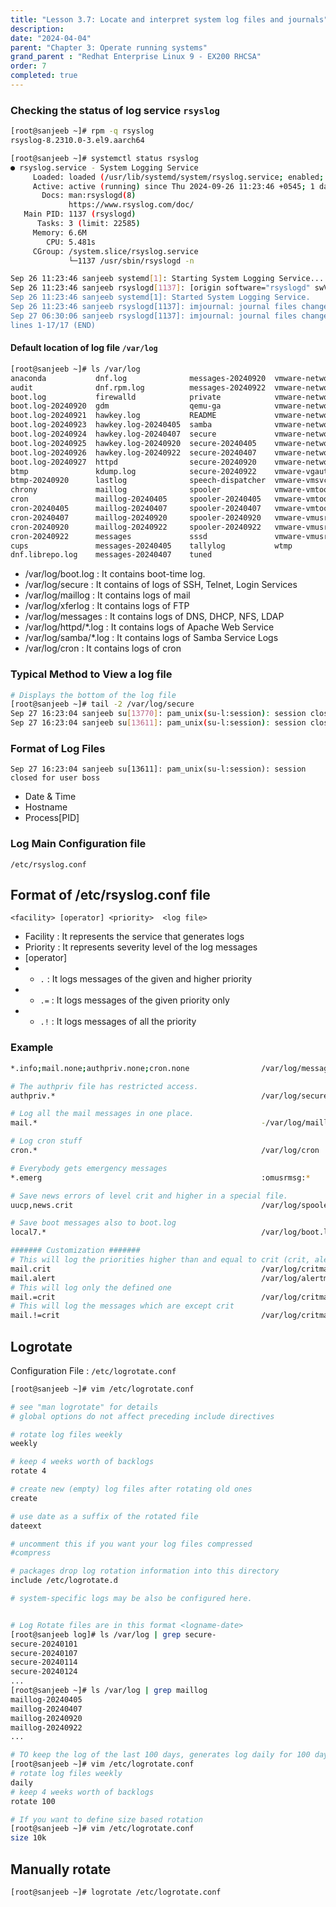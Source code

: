 ```yaml
---
title: "Lesson 3.7: Locate and interpret system log files and journals"
description:
date: "2024-04-04"
parent: "Chapter 3: Operate running systems"
grand_parent : "Redhat Enterprise Linux 9 - EX200 RHCSA"
order: 7
completed: true
---
```


### Checking the status of log service `rsyslog`
```bash
[root@sanjeeb ~]# rpm -q rsyslog
rsyslog-8.2310.0-3.el9.aarch64

[root@sanjeeb ~]# systemctl status rsyslog 
● rsyslog.service - System Logging Service
     Loaded: loaded (/usr/lib/systemd/system/rsyslog.service; enabled; preset: enabled)
     Active: active (running) since Thu 2024-09-26 11:23:46 +0545; 1 day 4h ago
       Docs: man:rsyslogd(8)
             https://www.rsyslog.com/doc/
   Main PID: 1137 (rsyslogd)
      Tasks: 3 (limit: 22585)
     Memory: 6.6M
        CPU: 5.481s
     CGroup: /system.slice/rsyslog.service
             └─1137 /usr/sbin/rsyslogd -n

Sep 26 11:23:46 sanjeeb systemd[1]: Starting System Logging Service...
Sep 26 11:23:46 sanjeeb rsyslogd[1137]: [origin software="rsyslogd" swVersion="8.2310.0-3.el9" x-pid="113>
Sep 26 11:23:46 sanjeeb systemd[1]: Started System Logging Service.
Sep 26 11:23:46 sanjeeb rsyslogd[1137]: imjournal: journal files changed, reloading...  [v8.2310.0-3.el9 >
Sep 27 06:30:06 sanjeeb rsyslogd[1137]: imjournal: journal files changed, reloading...  [v8.2310.0-3.el9 >
lines 1-17/17 (END)
```

#### Default location of log file `/var/log`
```bash
[root@sanjeeb ~]# ls /var/log
anaconda           dnf.log              messages-20240920  vmware-network.1.log
audit              dnf.rpm.log          messages-20240922  vmware-network.2.log
boot.log           firewalld            private            vmware-network.3.log
boot.log-20240920  gdm                  qemu-ga            vmware-network.4.log
boot.log-20240921  hawkey.log           README             vmware-network.5.log
boot.log-20240923  hawkey.log-20240405  samba              vmware-network.6.log
boot.log-20240924  hawkey.log-20240407  secure             vmware-network.7.log
boot.log-20240925  hawkey.log-20240920  secure-20240405    vmware-network.8.log
boot.log-20240926  hawkey.log-20240922  secure-20240407    vmware-network.9.log
boot.log-20240927  httpd                secure-20240920    vmware-network.log
btmp               kdump.log            secure-20240922    vmware-vgauthsvc.log.0
btmp-20240920      lastlog              speech-dispatcher  vmware-vmsvc-root.log
chrony             maillog              spooler            vmware-vmtoolsd-boss.log
cron               maillog-20240405     spooler-20240405   vmware-vmtoolsd-root.log
cron-20240405      maillog-20240407     spooler-20240407   vmware-vmtoolsd-sanjeeb.log
cron-20240407      maillog-20240920     spooler-20240920   vmware-vmusr-boss.log
cron-20240920      maillog-20240922     spooler-20240922   vmware-vmusr-root.log
cron-20240922      messages             sssd               vmware-vmusr-sanjeeb.log
cups               messages-20240405    tallylog           wtmp
dnf.librepo.log    messages-20240407    tuned
```

- /var/log/boot.log : It contains boot-time log.
- /var/log/secure : It contains of logs of SSH, Telnet, Login Services 
- /var/log/maillog : It contains logs of mail
- /var/log/xferlog : It contains logs of FTP 
- /var/log/messages : It contains logs of DNS, DHCP, NFS, LDAP
- /var/log/httpd/*.log : It contains logs of Apache Web Service 
- /var/log/samba/*.log : It contains logs of Samba Service Logs 
- /var/log/cron : It contains logs of cron

### Typical Method to View a log file 
```bash
# Displays the bottom of the log file 
[root@sanjeeb ~]# tail -2 /var/log/secure
Sep 27 16:23:04 sanjeeb su[13770]: pam_unix(su-l:session): session closed for user bharat
Sep 27 16:23:04 sanjeeb su[13611]: pam_unix(su-l:session): session closed for user boss
```

### Format of Log Files 
`Sep 27 16:23:04 sanjeeb su[13611]: pam_unix(su-l:session): session closed for user boss`
- Date & Time 
- Hostname 
- Process[PID]

### Log Main Configuration file 
`/etc/rsyslog.conf`

## Format of /etc/rsyslog.conf file 
`<facility> [operator] <priority>  <log file>`
- Facility : It represents the service that generates logs 
- Priority : It represents severity level of the log messages
- [operator]
- - `.` : It logs messages of the given and higher priority
- - `.=` : It logs messages of the given priority only 
- - `.!` : It logs messages of all the priority

### Example 
```bash 
*.info;mail.none;authpriv.none;cron.none                /var/log/messages

# The authpriv file has restricted access.
authpriv.*                                              /var/log/secure

# Log all the mail messages in one place.
mail.*                                                  -/var/log/maillog

# Log cron stuff
cron.*                                                  /var/log/cron

# Everybody gets emergency messages
*.emerg                                                 :omusrmsg:*

# Save news errors of level crit and higher in a special file.
uucp,news.crit                                          /var/log/spooler

# Save boot messages also to boot.log
local7.*                                                /var/log/boot.log

####### Customization #######
# This will log the priorities higher than and equal to crit (crit, alert, emerg, panic)
mail.crit                                               /var/log/critmail
mail.alert                                              /var/log/alertmail
# This will log only the defined one
mail.=crit                                              /var/log/critmail
# This will log the messages which are except crit
mail.!=crit                                             /var/log/critmail
```

## Logrotate 

Configuration File : `/etc/logrotate.conf`
```bash
[root@sanjeeb ~]# vim /etc/logrotate.conf 

# see "man logrotate" for details
# global options do not affect preceding include directives

# rotate log files weekly
weekly

# keep 4 weeks worth of backlogs
rotate 4

# create new (empty) log files after rotating old ones
create

# use date as a suffix of the rotated file
dateext

# uncomment this if you want your log files compressed
#compress

# packages drop log rotation information into this directory
include /etc/logrotate.d

# system-specific logs may be also be configured here.


# Log Rotate files are in this format <logname-date>
[root@sanjeeb log]# ls /var/log | grep secure- 
secure-20240101
secure-20240107
secure-20240114
secure-20240124
...
[root@sanjeeb ~]# ls /var/log | grep maillog
maillog-20240405
maillog-20240407
maillog-20240920
maillog-20240922
...

# TO keep the log of the last 100 days, generates log daily for 100 days, and then rotates
[root@sanjeeb ~]# vim /etc/logrotate.conf 
# rotate log files weekly
daily
# keep 4 weeks worth of backlogs
rotate 100

# If you want to define size based rotation 
[root@sanjeeb ~]# vim /etc/logrotate.conf 
size 10k

```


## Manually rotate 
```bash 
[root@sanjeeb ~]# logrotate /etc/logrotate.conf

```